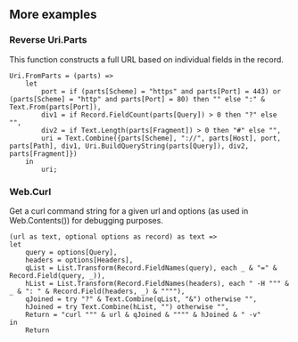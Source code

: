 ## More examples

### Reverse Uri.Parts
This function constructs a full URL based on individual fields in the record.
```powerquery {6}
Uri.FromParts = (parts) =>
    let
        port = if (parts[Scheme] = "https" and parts[Port] = 443) or (parts[Scheme] = "http" and parts[Port] = 80) then "" else ":" & Text.From(parts[Port]),
        div1 = if Record.FieldCount(parts[Query]) > 0 then "?" else "",
        div2 = if Text.Length(parts[Fragment]) > 0 then "#" else "",
        uri = Text.Combine({parts[Scheme], "://", parts[Host], port, parts[Path], div1, Uri.BuildQueryString(parts[Query]), div2, parts[Fragment]})
    in
        uri;
```

### Web.Curl

Get a curl command string for a given url and options (as used in Web.Contents()) for debugging purposes.
```powerquery {7,8}
(url as text, optional options as record) as text =>
let
    query = options[Query],
    headers = options[Headers],
    qList = List.Transform(Record.FieldNames(query), each _ & "=" & Record.Field(query, _)),
    hList = List.Transform(Record.FieldNames(headers), each " -H """ & _ & ": " & Record.Field(headers, _) & """"),
    qJoined = try "?" & Text.Combine(qList, "&") otherwise "",
    hJoined = try Text.Combine(hList, "") otherwise "",
    Return = "curl """ & url & qJoined & """" & hJoined & " -v"
in
    Return
```